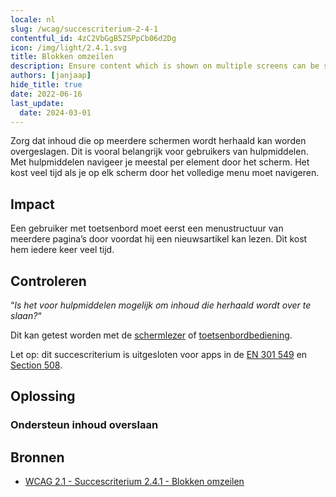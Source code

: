 ```yaml
---
locale: nl
slug: /wcag/succescriterium-2-4-1
contentful_id: 4zC2VbGgB5ZSPpCb06d2Dg
icon: /img/light/2.4.1.svg
title: Blokken omzeilen
description: Ensure content which is shown on multiple screens can be skipped.
authors: [janjaap]
hide_title: true
date: 2022-06-16
last_update:
  date: 2024-03-01
---
```


<Hero
  title="Blokken omzeilen"
  imageSrc="/img/light/2.4.1.svg"
  alt="WCAG 2.4.1 - Logo"
  prefix="Succescriterium 2.4.1"
  suffix="Niveau A"
/>

Zorg dat inhoud die op meerdere schermen wordt herhaald kan worden overgeslagen. Dit is vooral belangrijk voor gebruikers van hulpmiddelen. Met hulpmiddelen navigeer je meestal per element door het scherm. Het kost veel tijd als je op elk scherm door het volledige menu moet navigeren.

## Impact

Een gebruiker met toetsenbord moet eerst een menustructuur van meerdere pagina’s door voordat hij een nieuwsartikel kan lezen. Dit kost hem iedere keer veel tijd.

## Controleren

“*Is het voor hulpmiddelen mogelijk om inhoud die herhaald wordt over te slaan?*“

Dit kan getest worden met de [schermlezer](/nl/stats/schermlezer) of [toetsenbordbediening](/nl/stats/toetsenbordbediening).

Let op: dit succescriterium is uitgesloten voor apps in de [EN 301 549](/nl/richtlijnen/en-301-549) en [Section 508](/nl/richtlijnen/section-508).

## Oplossing

### Ondersteun inhoud overslaan

<CodeSample id="screen-skip" locale="nl"/>

## Bronnen

- [WCAG 2.1 - Succescriterium 2.4.1 - Blokken omzeilen](https://www.w3.org/Translations/WCAG21-nl/#blokken-omzeilen)
